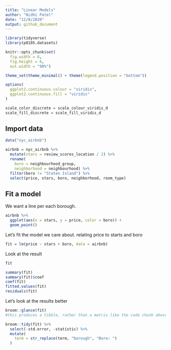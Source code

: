 ```yaml
---
title: "Linear Models"
author: "Nidhi Patel"
date: "12/8/2020"
output: github_document
---
```

```r
library(tidyverse)
library(p8105.datasets)

knitr::opts_chunk$set(
  fig.width = 6,
  fig.height = 6,
  out.width = "90%")

theme_set(theme_minimal() + theme(legend.position = "bottom"))

options(
  ggplot2.continuous.colour = "viridis",
  ggplot2.continuous.fill = "viridis"
)

scale_color_discrete = scale_colour_viridis_d
scale_fill_discrete = scale_fill_viridis_d
```

## Import data

```r
data("nyc_airbnb")

airbnb = nyc_airbnb %>% 
  mutate(stars = review_scores_location / 2) %>% 
  rename(
    boro = neighbourhood_group,
    neighborhood = neighbourhood) %>% 
  filter(boro != "Staten Island") %>% 
  select(price, stars, boro, neighborhood, room_type)
```

## Fit a model
We want a line per each borough. 
```r
airbnb %>% 
  ggplot(aes(x = stars, y = price, color = boro)) +
  geom_point()
```

Let's fit the model we care about. relating price to starts and boro

```r
fit = lm(price ~ stars + boro, data = airbnb)
```

Look at the result

```r
fit

summary(fit)
summary(fit)$coef
coef(fit)
fitted.values(fit)
residuals(fit)
```

Let's look at the results better

```r
broom::glance(fit)
#this produces a tibble, rather than a matrix like the code chunk above

broom::tidy(fit) %>% 
  select(-std.error, -statistic) %>% 
  mutate(
    term = str_replace(term, "borough", "Boro: ")
  )

```

